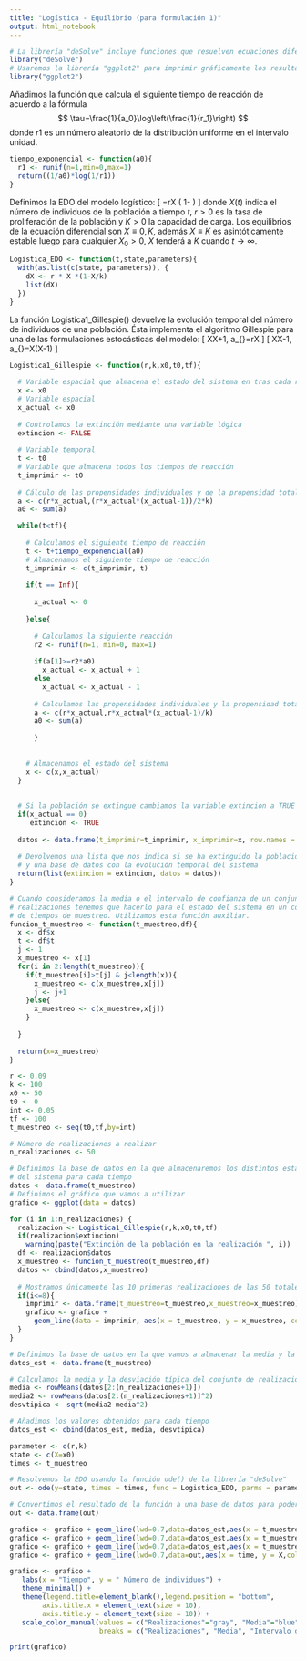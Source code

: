 ---
title: "Logística - Equilibrio (para formulación 1)"
output: html_notebook
---
```{r}
# La librería "deSolve" incluye funciones que resuelven ecuaciones diferenciales ordinarias
library("deSolve")
# Usaremos la librería "ggplot2" para imprimir gráficamente los resultados
library("ggplot2")
```

Añadimos la función que calcula el siguiente tiempo de reacción de
acuerdo a la fórmula $$
  \tau=\frac{1}{a_0}\log\left(\frac{1}{r_1}\right)
$$ donde $r1$ es un número aleatorio de la distribución uniforme en el
intervalo unidad.

```{r}
tiempo_exponencial <- function(a0){
  r1 <- runif(n=1,min=0,max=1)
  return((1/a0)*log(1/r1))
}
```

Definimos la EDO del modelo logístico:
\[
\frac{dX}{dt}=rX \left( 1-\frac{X}{k} \right)
\]
donde $X(t)$ indica el número de individuos de la población a tiempo $t$, $r>0$ 
es la tasa de proliferación de la población y $K>0$ la capacidad de carga. 
Los equilibrios de la ecuación diferencial son $X\equiv 0,K$, 
además $X\equiv K$ es asintóticamente estable luego para cualquier $X_0>0$, 
$X$ tenderá a $K$ cuando $t \to \infty$.

```{r}
Logistica_EDO <- function(t,state,parameters){
  with(as.list(c(state, parameters)), { 
    dX <- r * X *(1-X/k)
    list(dX)
  })
}
```


La función Logistica1_Gillespie() devuelve la evolución temporal del número de 
individuos de una población. Ésta implementa el algoritmo Gillespie
para una de las formulaciones estocásticas del modelo:
\[
  X\rightarrow X+1, \quad a_{\text{nacimiento}}=rX
\]
\[
  X\rightarrow X-1, \quad a_{\text{muerte}}=\frac{r}{K}X(X-1)
\]

```{r}

Logistica1_Gillespie <- function(r,k,x0,t0,tf){
  
  # Variable espacial que almacena el estado del sistema en tras cada reacción
  x <- x0
  # Variable espacial
  x_actual <- x0
  
  # Controlamos la extinción mediante una variable lógica
  extincion <- FALSE
  
  # Variable temporal
  t <- t0
  # Variable que almacena todos los tiempos de reacción
  t_imprimir <- t0
  
  # Cálculo de las propensidades individuales y de la propensidad total  
  a <- c(r*x_actual,(r*x_actual*(x_actual-1))/2*k)
  a0 <- sum(a)

  while(t<tf){ 
    
    # Calculamos el siguiente tiempo de reacción
    t <- t+tiempo_exponencial(a0)
    # Almacenamos el siguiente tiempo de reacción
    t_imprimir <- c(t_imprimir, t)
    
    if(t == Inf){
      
      x_actual <- 0
    
    }else{
      
      # Calculamos la siguiente reacción
      r2 <- runif(n=1, min=0, max=1)
      
      if(a[1]>=r2*a0)
        x_actual <- x_actual + 1
      else
        x_actual <- x_actual - 1
      
      # Calculamos las propensidades individuales y la propensidad total
      a <- c(r*x_actual,r*x_actual*(x_actual-1)/k)
      a0 <- sum(a)
    
      }
  
  
    # Almacenamos el estado del sistema
    x <- c(x,x_actual)
  }
  
  
  # Si la población se extingue cambiamos la variable extincion a TRUE
  if(x_actual == 0)
     extincion <- TRUE
  
  datos <- data.frame(t_imprimir=t_imprimir, x_imprimir=x, row.names = NULL)
  
  # Devolvemos una lista que nos indica si se ha extinguido la población 
  # y una base de datos con la evolución temporal del sistema
  return(list(extincion = extincion, datos = datos))
}

```

```{r}

# Cuando consideramos la media o el intervalo de confianza de un conjunto de 
# realizaciones tenemos que hacerlo para el estado del sistema en un conjunto 
# de tiempos de muestreo. Utilizamos esta función auxiliar.
funcion_t_muestreo <- function(t_muestreo,df){
  x <- df$x
  t <- df$t
  j <- 1
  x_muestreo <- x[1]
  for(i in 2:length(t_muestreo)){
    if(t_muestreo[i]>t[j] & j<length(x)){
      x_muestreo <- c(x_muestreo,x[j])
      j <- j+1
    }else{
      x_muestreo <- c(x_muestreo,x[j])
    }
    
  }
  
  return(x=x_muestreo)
}
```

```{r}

r <- 0.09
k <- 100
x0 <- 50
t0 <- 0
int <- 0.05
tf <- 100
t_muestreo <- seq(t0,tf,by=int)

# Número de realizaciones a realizar
n_realizaciones <- 50

# Definimos la base de datos en la que almacenaremos los distintos estados
# del sistema para cada tiempo
datos <- data.frame(t_muestreo)
# Definimos el gráfico que vamos a utilizar
grafico <- ggplot(data = datos)

for (i in 1:n_realizaciones) {
  realizacion <- Logistica1_Gillespie(r,k,x0,t0,tf)
  if(realizacion$extincion)
    warning(paste("Extinción de la población en la realización ", i))
  df <- realizacion$datos
  x_muestreo <- funcion_t_muestreo(t_muestreo,df)
  datos <- cbind(datos,x_muestreo) 
  
  # Mostramos únicamente las 10 primeras realizaciones de las 50 totales
  if(i<=8){
    imprimir <- data.frame(t_muestreo=t_muestreo,x_muestreo=x_muestreo)
    grafico <- grafico + 
      geom_line(data = imprimir, aes(x = t_muestreo, y = x_muestreo, color="Realizaciones"))
  }
}

# Definimos la base de datos en la que vamos a almacenar la media y la desviación típica de las realizaciones
datos_est <- data.frame(t_muestreo)

# Calculamos la media y la desviación típica del conjunto de realizaciones
media <- rowMeans(datos[2:(n_realizaciones+1)])
media2 <- rowMeans(datos[2:(n_realizaciones+1)]^2)
desvtipica <- sqrt(media2-media^2)

# Añadimos los valores obtenidos para cada tiempo
datos_est <- cbind(datos_est, media, desvtipica)
```


```{r}
parameter <- c(r,k)
state <- c(X=x0)
times <- t_muestreo

# Resolvemos la EDO usando la función ode() de la librería "deSolve"
out <- ode(y=state, times = times, func = Logistica_EDO, parms = parameter)

# Convertimos el resultado de la función a una base de datos para poder representarlo gráficamente
out <- data.frame(out)
```

```{r}

grafico <- grafico + geom_line(lwd=0.7,data=datos_est,aes(x = t_muestreo, y = media,color="Media"))
grafico <- grafico + geom_line(lwd=0.7,data=datos_est,aes(x = t_muestreo, y = media-desvtipica,color="Intervalo de confianza"))
grafico <- grafico + geom_line(lwd=0.7,data=datos_est,aes(x = t_muestreo, y = media+desvtipica,color="Intervalo de confianza"))
grafico <- grafico + geom_line(lwd=0.7,data=out,aes(x = time, y = X,color="Sol. mod. det."))

grafico <- grafico +
   labs(x = "Tiempo", y = " Número de individuos") +
   theme_minimal() +
   theme(legend.title=element_blank(),legend.position = "bottom",
        axis.title.x = element_text(size = 10),  
        axis.title.y = element_text(size = 10)) +
   scale_color_manual(values = c("Realizaciones"="gray", "Media"="blue", "Intervalo de confianza"= "green", "Sol. mod. det." = "red"),
                      breaks = c("Realizaciones", "Media", "Intervalo de confianza", "Sol. mod. det."))

print(grafico)
```
